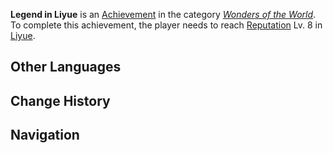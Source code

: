 {{Achievement Infobox
|title        = 
|id           = 81025
|order id     = 1025
|category     = Wonders of the World
|description  = Reach [[Reputation]] Lv. 8 in [[Liyue]].
|requirements = 
|primogems    = 20
|tracking     = 
|topic        = Reputation
|type         = Exploration
}}
'''Legend in Liyue''' is an [[Achievement]] in the category ''[[Wonders of the World]]''. To complete this achievement, the player needs to reach [[Reputation]] Lv. 8 in [[Liyue]].
<!--
==Trivia==

==Video Guides==
{{EVT
|video1   = 
|caption1 = 
}}
-->
==Other Languages==
{{Other Languages
|en      = Legend in Liyue
|zhs     = 名震云来
|zhs_rm  = Míng Zhèn Yún Lái
|zht     = 名震雲來
|zht_rm  = Míng Zhèn Yún Lái
|zh_tl   = Name Spread, Legends Emerged
|ja      = 雲まで轟く名
|ja_rm   = Kumo made Todoroku Na
|ja_tl   = A Name Echoing up to the Clouds
|ko      = 운래에서 명성을 떨치다
|ko_rm   = 
|ko_tl   = 
|es      = Leyenda en Liyue
|es_tl   = 
|fr      = Légende à Liyue
|fr_tl   = Legend in Liyue
|ru      = Легенда Ли Юэ
|ru_tl   = 
|th      = ตำนานของ Liyue
|th_rm   = 
|th_tl   = 
|vi      = Danh Chấn Vân Lai
|vi_tl   = 
|de      = Legendär zwischen den Wolken
|de_tl   = Legendary Between the Clouds
|id      = Legenda di Liyue
|id_tl   = Legend in Liyue
|pt      = Lenda em Liyue
|pt_tl   = 
}}

==Change History==
{{Change History|1.1}}
<!--
==References==
{{Reflist}}
-->
==Navigation==
{{Achievement Navbox|Wonders of the World|Exploration}}